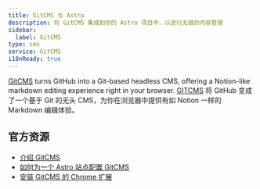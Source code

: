 ```yaml
---
title: GitCMS 与 Astro
description: 将 GitCMS 集成到你的 Astro 项目中，以进行无缝的内容管理
sidebar:
  label: GitCMS
type: cms
service: GitCMS
i18nReady: true
---
```


[GitCMS](https://gitcms.blog) turns GitHub into a Git-based headless CMS, offering a Notion-like markdown editing experience right in your browser.
[GITCMS](https://gitcms.blog) 将 GitHub 变成了一个基于 Git 的无头 CMS，为你在浏览器中提供有如 Notion 一样的 Markdown 编辑体验。

## 官方资源
- [介绍 GitCMS](https://gitcms.blog/posts/introducing-gitcms/)
- [如何为一个 Astro 站点配置 GitCMS](https://gitcms.blog/posts/how-to-configure-gitcms/)
- [安装 GitCMS 的 Chrome 扩展](https://gitcms.blog/extension)
